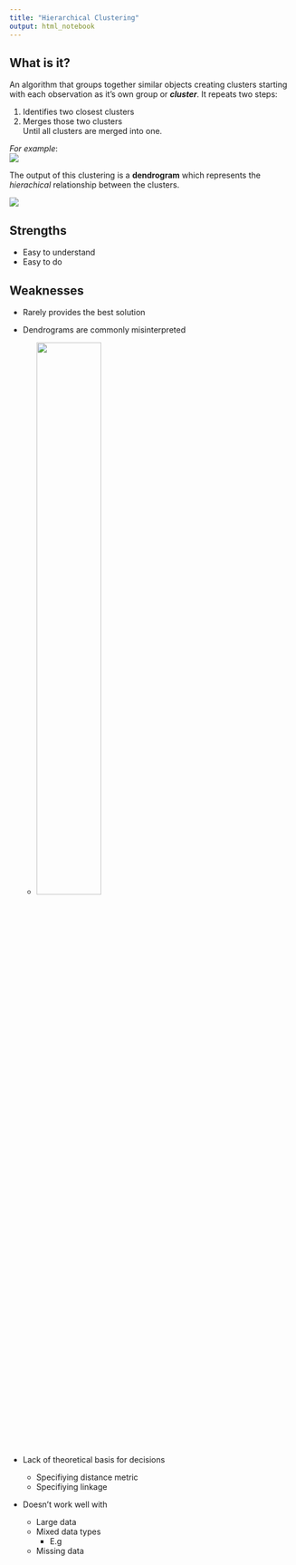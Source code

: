 ```yaml
---
title: "Hierarchical Clustering"
output: html_notebook
---
```


## What is it? 

An algorithm that groups together similar objects creating clusters starting with each observation as it's own group or ***cluster***. It repeats two steps:    

1. Identifies two closest clusters    
2. Merges those two clusters  
Until all clusters are merged into one. 

*For example*:  
![](clustering.gif)

The output of this clustering is a **dendrogram** which represents the *hierachical* relationship between the clusters. 

![](cluster&dendrogram.gif)  

## Strengths

- Easy to understand
- Easy to do

## Weaknesses

- Rarely provides the best solution
- Dendrograms are commonly misinterpreted

  - ![](dendrogram.png){height="50%" width="50%"}
  
- Lack of theoretical basis for decisions
  - Specifiying distance metric
  - Specifiying linkage
- Doesn't work well with 
  - Large data
  - Mixed data types
    - E.g 
  - Missing data
